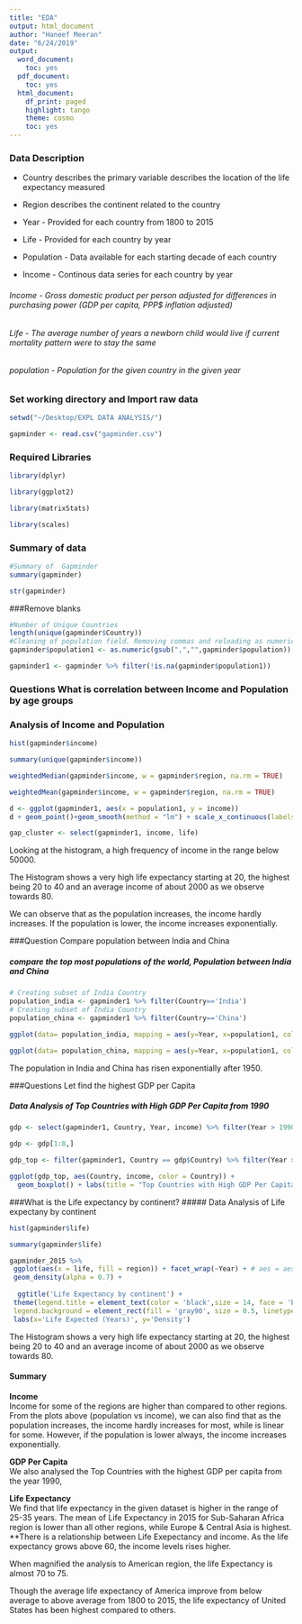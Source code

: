 ```yaml
---
title: "EDA"
output: html_document
author: "Haneef Meeran"
date: "6/24/2019"
output:
  word_document:
    toc: yes
  pdf_document:
    toc: yes
  html_document:
    df_print: paged
    highlight: tango
    theme: cosmo
    toc: yes
---
```


### Data Description

- Country describes the primary variable describes the location of the life expectancy measured

- Region describes the continent related to the country

- Year - Provided for each country from 1800 to 2015

- Life - Provided for each country by year

- Population - Data available for each starting decade of each country

- Income - Continous data series for each country by year


###### Income - Gross domestic product per person adjusted for differences in purchasing power (GDP per capita, PPP$ inflation adjusted)
###### Life - The average number of years a newborn child would live if  current mortality pattern were to stay the same
###### population - Population for the given country in the given year


### Set working directory and Import raw data

```r
setwd("~/Desktop/EXPL DATA ANALYSIS/")

gapminder <- read.csv("gapminder.csv")

```

### Required Libraries
```r

library(dplyr)

library(ggplot2)

library(matrixStats)

library(scales)

```


### Summary of data
```r
#Summary of  Gapminder 
summary(gapminder)

str(gapminder)
```

###Remove blanks
```r
#Number of Unique Countries
length(unique(gapminder$Country))
#Cleaning of population field. Removing commas and reloading as numeric in a different dataset without NAs.
gapminder$population1 <- as.numeric(gsub(",","",gapminder$population))

gapminder1 <- gapminder %>% filter(!is.na(gapminder$population1))

```


### Questions What is correlation between Income and Population by age groups
### Analysis of Income and Population
```r

hist(gapminder$income)

summary(unique(gapminder$income))

weightedMedian(gapminder$income, w = gapminder$region, na.rm = TRUE)

weightedMean(gapminder$income, w = gapminder$region, na.rm = TRUE)

d <- ggplot(gapminder1, aes(x = population1, y = income))
d + geom_point()+geom_smooth(method = "lm") + scale_x_continuous(labels = scales::comma) 

```


```r

gap_cluster <- select(gapminder1, income, life)


```
Looking at the histogram, a high frequency of income in the range below 50000.

The Histogram shows a very high life expectancy starting at 20, the highest being 20 to 40 and an average income of about 2000 as we observe towards 80.

We can observe that as the population increases, the income hardly increases. If the population is lower, the income increases exponentially. 

###Question Compare population between India and China

##### compare the top most populations of the world, Population between India and China
```r
# Creating subset of India Country
population_india <- gapminder1 %>% filter(Country=='India')
# Creating subset of India Country
population_china <- gapminder1 %>% filter(Country=='China')

ggplot(data= population_india, mapping = aes(y=Year, x=population1, color="India"))  + geom_point(data = gapminder1, aes(color="Others")) + geom_jitter()

ggplot(data= population_china, mapping = aes(y=Year, x=population1, color="China")) + geom_point(data = gapminder1, aes(color="Others")) + geom_jitter()

```
The population in India and China has risen exponentially after 1950.

###Questions Let find the highest GDP per Capita

##### Data Analysis of Top Countries with High GDP Per Capita from 1990
``` r
gdp <- select(gapminder1, Country, Year, income) %>% filter(Year > 1990) %>% group_by(Country) %>% summarise(avg = mean(income)) %>% arrange(desc(avg))

gdp <- gdp[1:8,]

gdp_top <- filter(gapminder1, Country == gdp$Country) %>% filter(Year > 1990)

ggplot(gdp_top, aes(Country, income, color = Country)) +
  geom_boxplot() + labs(title = "Top Countries with High GDP Per Capita", y = "Year", x = "Country_Income")
```

###What is the Life expectancy by continent?
##### Data Analysis of Life expectany by continent
```r

hist(gapminder$life)

summary(gapminder$life)

gapminder_2015 %>%
 ggplot(aes(x = life, fill = region)) + facet_wrap(~Year) + # aes = aesthetics
 geom_density(alpha = 0.7) + 
 
  ggtitle('Life Expectancy by continent') +
 theme(legend.title = element_text(color = 'black',size = 14, face = 'bold'),
 legend.background = element_rect(fill = 'gray90', size = 0.5, linetype = 'dashed')) +
 labs(x='Life Expected (Years)', y='Density')
```
The Histogram shows a very high life expectancy starting at 20, the highest being 20 to 40 and an average income of about 2000 as we observe towards 80.


#### Summary
**Income**<br />
Income for some of the regions are higher than compared to other regions. From the plots above (population vs income), we can also find that as the population increases, the income hardly increases for most, while is linear for some. However, if the population is lower always, the income increases exponentially.


**GDP Per Capita**<br />
We also analysed the Top Countries with the highest GDP per capita from the year 1990, 


**Life Expectancy**<br />
We find that life expectancy in the given dataset is higher in the range of 25-35 years. The mean of Life Expectancy in 2015 for Sub-Saharan Africa region is lower than all other regions, while Europe & Central Asia is highest. 
**There is a relationship between Life Exepectancy and income. 
As the life expectancy grows above 60, the income levels rises higher.

When magnified the analysis to American region, the life Expectancy is almost 70 to 75. 

Though the average life expectancy of America improve from below average to above average from 1800 to 2015, the life expectancy of United States has been highest compared to others. 

